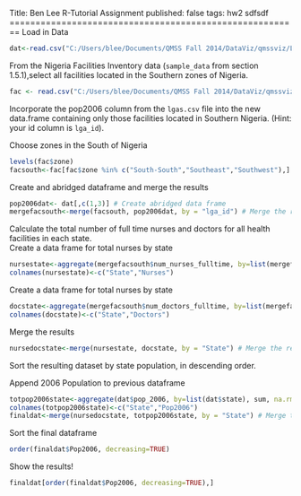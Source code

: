 Title: Ben Lee R-Tutorial Assignment
published: false
tags: hw2 sdfsdf
========================================================
Load in Data
```r
dat<-read.csv("C:/Users/blee/Documents/QMSS Fall 2014/DataViz/qmssviz/Lab1/lgas.csv",header = TRUE)
```



From the Nigeria Facilities Inventory data (`sample_data` from section 1.5.1),select all facilities located in the Southern zones of Nigeria.  

```r
fac <- read.csv("C:/Users/blee/Documents/QMSS Fall 2014/DataViz/qmssviz/Lab1/sample_health_facilities.csv", header=TRUE)
```

Incorporate the pop2006 column from the `lgas.csv` file into the new data.frame containing only those facilities located in Southern Nigeria. (Hint: your id column is `lga_id`). 

Choose zones in the South of Nigeria
```r
levels(fac$zone)
facsouth<-fac[fac$zone %in% c("South-South","Southeast","Southwest"),]
```
Create and abridged dataframe and merge the results
```r
pop2006dat<- dat[,c(1,3)] # Create abridged data frame
mergefacsouth<-merge(facsouth, pop2006dat, by = "lga_id") # Merge the results
```

Calculate the total number of full time nurses and doctors for all health facilities in each state.  
Create a data frame for total nurses by state
```r
nursestate<-aggregate(mergefacsouth$num_nurses_fulltime, by=list(mergefacsouth$state), sum, na.rm=TRUE)
colnames(nursestate)<-c("State","Nurses")
```

Create a data frame for total nurses by state
```r
docstate<-aggregate(mergefacsouth$num_doctors_fulltime, by=list(mergefacsouth$state), sum, na.rm=TRUE)
colnames(docstate)<-c("State","Doctors")
```
Merge the results
```r
nursedocstate<-merge(nursestate, docstate, by = "State") # Merge the results
```


Sort the resulting dataset by state population, in descending order.  

Append 2006 Population to previous dataframe
```r
totpop2006state<-aggregate(dat$pop_2006, by=list(dat$state), sum, na.rm=TRUE)
colnames(totpop2006state)<-c("State","Pop2006")
finaldat<-merge(nursedocstate, totpop2006state, by = "State") # Merge the results
```

Sort the final dataframe
```r
order(finaldat$Pop2006, decreasing=TRUE)
```

Show the results!  
```r
finaldat[order(finaldat$Pop2006, decreasing=TRUE),]





```